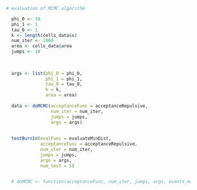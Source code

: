



```r

# evaluation of MCMC algorithm

  phi_0 <- 10
  phi_1 <- 1
  tau_0 <- 1
  k <- length(cells_data$x)
  num_iter <- 1000
  area <- cells_data$area
  jumps <- 10
  
  
  
  args <- list(phi_0 = phi_0,
               phi_1 = phi_1,
               tau_0 = tau_0,
               k = k,
               area = area)
  
  data <- doMCMC(acceptanceFunc = acceptanceRepulsive,
                 num_iter = num_iter,
                 jumps = jumps,
                 args = args)
  
  
  testBurnIn(evalFunc = evaluateMinDist,
             acceptanceFunc = acceptanceRepulsive,
             num_iter = num_iter,
             jumps = jumps,
             args = args,
             num_test = 5)

  
  # doMCMC <- function(acceptanceFunc, num_iter, jumps, args, events_mat){


```
